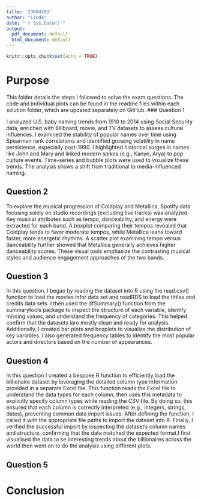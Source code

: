 ```yaml
---
title: '23084103'
author: "Linda"
date: "`r Sys.Date()`"
output:
  pdf_document: default
  html_document: default
---
```


```r
knitr::opts_chunk$set(echo = TRUE)
```
# Purpose

This folder details the steps I followed to solve the exam questions. The code and individual plots can be found in the readme files within each solution folder, which are updated separately on GitHub.
### Question 1

 I analyzed U.S. baby naming trends from 1910 to 2014 using Social Security data, enriched with Billboard, movie, and TV datasets to assess cultural influences. I examined the stability of popular names over time using Spearman rank correlations and identified growing volatility in name persistence, especially post-1990. I highlighted historical surges in names like John and Mary and linked modern spikes (e.g., Kanye, Arya) to pop culture events. Time-series and bubble plots were used to visualize these trends. The analysis shows a shift from traditional to media-influenced naming.

## Question 2
To explore the musical progression of Coldplay and Metallica, Spotify data focusing solely on studio recordings (excluding live tracks) was analyzed. Key musical attributes such as tempo, danceability, and energy were extracted for each band. A boxplot comparing their tempos revealed that Coldplay tends to favor moderate tempos, while Metallica leans toward faster, more energetic rhythms. A scatter plot examining tempo versus danceability further showed that Metallica generally achieves higher danceability scores. These visual tools emphasize the contrasting musical styles and audience engagement approaches of the two bands.

## Question 3

In this question, I began by reading the dataset into R using the read.csv() function to load the movies infor data set and readRDS to load the tittles and credits data sets. I then used the dfSummary() function from the summarytools package to inspect the structure of each variable, identify missing values, and understand the frequency of categories. This helped confirm that the datasets iare mostly clean and ready for analysis. Additionally, I created bar plots  and boxplots to visualize the distribution of key variables. I also generated frequency tables to identify the most popular actors and directors based on the number of appearances.

## Question 4

In this question I created a bespoke R function to efficiently load the billionaire dataset by leveraging the detailed column type information provided in a separate Excel file. This function reads the Excel file to understand the data types for each column, then uses this metadata to explicitly specify column types while reading the CSV file. By doing so, this ensured that each column is correctly interpreted (e.g., integers, strings, dates), preventing common data import issues. After defining the function, I called it with the appropriate file paths to import the dataset into R. Finally, I verified the successful import by inspecting the dataset’s column names and structure, confirming that the data matched the expected format.I first visualised the data to se interesting trends about the billionaires across the world then went on to do the analysis using different plots.
 
## Question 5

# Conclusion
